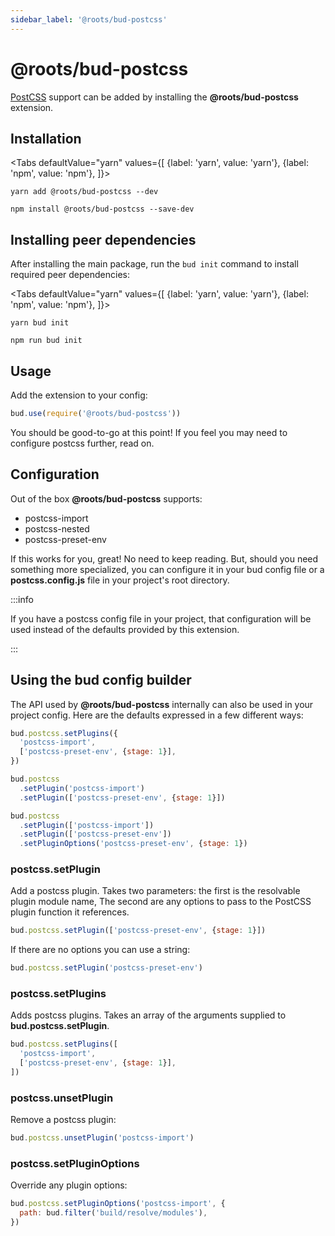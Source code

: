 ```yaml
---
sidebar_label: '@roots/bud-postcss'
---
```



# @roots/bud-postcss

[PostCSS](https://postcss.org) support can be added by installing the **@roots/bud-postcss** extension.

## Installation

<Tabs
  defaultValue="yarn"
  values={[
    {label: 'yarn', value: 'yarn'},
    {label: 'npm', value: 'npm'},
  ]}>
  <TabItem value="yarn">

    yarn add @roots/bud-postcss --dev

  </TabItem>
  <TabItem value="npm">

    npm install @roots/bud-postcss --save-dev

  </TabItem>
</Tabs>

## Installing peer dependencies

After installing the main package, run the `bud init` command to install required peer dependencies:

<Tabs
  defaultValue="yarn"
  values={[
    {label: 'yarn', value: 'yarn'},
    {label: 'npm', value: 'npm'},
  ]}>
  <TabItem value="yarn">

    yarn bud init

  </TabItem>
  <TabItem value="npm">

    npm run bud init

  </TabItem>
</Tabs>

## Usage

Add the extension to your config:

```js
bud.use(require('@roots/bud-postcss'))
```

You should be good-to-go at this point! If you feel you may need to configure postcss further, read on.

## Configuration

Out of the box **@roots/bud-postcss** supports:

- postcss-import
- postcss-nested
- postcss-preset-env

If this works for you, great! No need to keep reading. But, should you need something more specialized, you can configure it in your bud config file or a **postcss.config.js** file in your project's root directory.

:::info

If you have a postcss config file in your project, that configuration will be used instead of the defaults provided by this extension.

:::

## Using the bud config builder

The API used by **@roots/bud-postcss** internally can also be used in your project config. Here are the defaults expressed in a few different ways:

```js
bud.postcss.setPlugins({
  'postcss-import',
  ['postcss-preset-env', {stage: 1}],
})
```

```js
bud.postcss
  .setPlugin('postcss-import')
  .setPlugin(['postcss-preset-env', {stage: 1}])
```

```js
bud.postcss
  .setPlugin(['postcss-import'])
  .setPlugin(['postcss-preset-env'])
  .setPluginOptions('postcss-preset-env', {stage: 1})
```

### postcss.setPlugin

Add a postcss plugin. Takes two parameters: the first is the resolvable plugin module name, The second are any options to pass to the PostCSS plugin function it references.

```js
bud.postcss.setPlugin(['postcss-preset-env', {stage: 1}])
```

If there are no options you can use a string:

```js
bud.postcss.setPlugin('postcss-preset-env')
```

### postcss.setPlugins

Adds postcss plugins. Takes an array of the arguments supplied to **bud.postcss.setPlugin**.

```js
bud.postcss.setPlugins([
  'postcss-import',
  ['postcss-preset-env', {stage: 1}],
])
```

### postcss.unsetPlugin

Remove a postcss plugin:

```js
bud.postcss.unsetPlugin('postcss-import')
```

### postcss.setPluginOptions

Override any plugin options:

```js
bud.postcss.setPluginOptions('postcss-import', {
  path: bud.filter('build/resolve/modules'),
})
```
